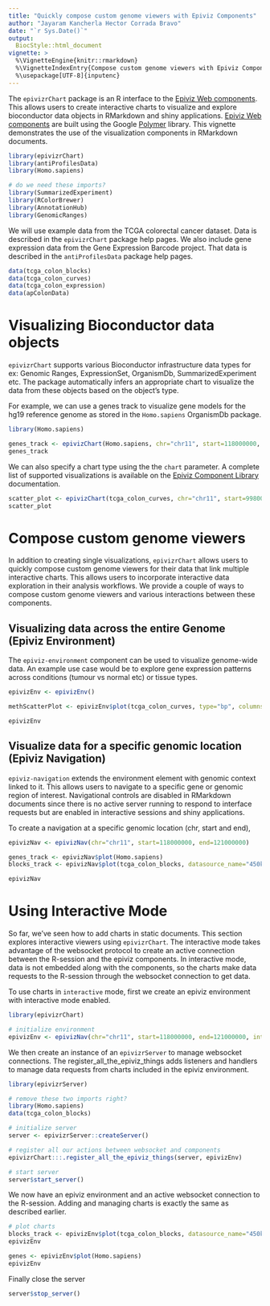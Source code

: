 ```yaml
---
title: "Quickly compose custom genome viewers with Epiviz Components"
author: "Jayaram Kancherla Hector Corrada Bravo"
date: "`r Sys.Date()`"
output:
  BiocStyle::html_document
vignette: >
  %\VignetteEngine{knitr::rmarkdown}
  %\VignetteIndexEntry{Compose custom genome viewers with Epiviz Components}
  %\usepackage[UTF-8]{inputenc}
---
```


The `epivizrChart` package is an R interface to the [Epiviz Web components](https://github.com/epiviz/epiviz-chart). This allows users to create interactive charts to visualize and explore bioconductor data objects in RMarkdown and shiny applications. [Epiviz Web components](https://github.com/epiviz/epiviz-chart) are built using the Google [Polymer](https://www.polymer-project.org/) library. This vignette demonstrates the use of the visualization components in RMarkdown documents.

```r
library(epivizrChart)
library(antiProfilesData)
library(Homo.sapiens)
```

```r
# do we need these imports?
library(SummarizedExperiment)
library(RColorBrewer)
library(AnnotationHub)
library(GenomicRanges)
```

We will use example data from the TCGA colorectal cancer dataset. Data is described in the 
`epivizrChart` package help pages. We also include gene expression data from the Gene Expression Barcode project.
That data is described in the `antiProfilesData` package help pages.

```r
data(tcga_colon_blocks)
data(tcga_colon_curves)
data(tcga_colon_expression)
data(apColonData)
```

# Visualizing Bioconductor data objects

`epivizrChart` supports various Bioconductor infrastructure data types for ex: Genomic Ranges, ExpressionSet, OrganismDb, SummarizedExperiment etc. The package automatically infers an appropriate chart to visualize the data from these objects based on the object's type. 

For example, we can use a genes track to visualize gene models for the hg19 reference genome as stored in the `Homo.sapiens` OrganismDb package. 

```r
library(Homo.sapiens)

genes_track <- epivizChart(Homo.sapiens, chr="chr11", start=118000000, end=121000000)
genes_track
```

We can also specify a chart type using the the `chart` parameter. A complete list of supported visualizations is available on the [Epiviz Component Library](https://epiviz.github.io/components/) documentation.

```r
scatter_plot <- epivizChart(tcga_colon_curves, chr="chr11", start=99800000, end=103383180, type="bp", columns=c("cancerMean","normalMean"), chart="ScatterPlot")
scatter_plot
```

# Compose custom genome viewers

In addition to creating single visualizations, `epivizrChart` allows users to quickly compose custom genome viewers for their data that link multiple interactive charts. This allows users to incorporate interactive data exploration in their analysis workflows. We provide a couple of ways to compose custom genome viewers and various interactions between these components. 

## Visualizing data across the entire Genome (Epiviz Environment)

The `epiviz-environment` component can be used to visualize genome-wide data. An example use case would be to explore gene expression patterns across conditions (tumour vs normal etc) or tissue types. 

```r
epivizEnv <- epivizEnv()

methScatterPlot <- epivizEnv$plot(tcga_colon_curves, type="bp", columns=c("cancerMean","normalMean"), chart="ScatterPlot")

epivizEnv
```

## Visualize data for a specific genomic location (Epiviz Navigation)

`epiviz-navigation` extends the environment element with genomic context linked to it. This allows users to navigate to a specific gene or genomic region of interest. Navigational controls are disabled in RMarkdown documents since there is no active server running to respond to interface requests but are enabled in interactive sessions and shiny applications.

To create a navigation at a specific genomic location (chr, start and end), 

```r
epivizNav <- epivizNav(chr="chr11", start=118000000, end=121000000)

genes_track <- epivizNav$plot(Homo.sapiens)
blocks_track <- epivizNav$plot(tcga_colon_blocks, datasource_name="450kMeth")

epivizNav
```

# Using Interactive Mode

So far, we've seen how to add charts in static documents. This section explores interactive viewers using `epivizrChart`. 
The interactive mode takes advantage of the websocket protocol to create an active connection between the R-session and the epiviz components. 
In interactive mode, data is not embedded along with the components, so the charts make data requests to the R-session through the websocket connection to get data. 

To use charts in `interactive` mode, first we create an epiviz environment with interactive mode enabled. 

```r

library(epivizrChart)

# initialize environment
epivizEnv <- epivizNav(chr="chr11", start=118000000, end=121000000, interactive=TRUE)

```

We then create an instance of an `epivizrServer` to manage websocket connections. The register_all_the_epiviz_things adds listeners and handlers to manage data requests from charts included in the epiviz environment.

```r
library(epivizrServer)

# remove these two imports right?
library(Homo.sapiens)
data(tcga_colon_blocks)

# initialize server
server <- epivizrServer::createServer()

# register all our actions between websocket and components
epivizrChart:::.register_all_the_epiviz_things(server, epivizEnv)

# start server
server$start_server()
```

We now have an epiviz environment and an active websocket connection to the R-session. Adding and managing charts is exactly the same as described earlier.

```r
# plot charts
blocks_track <- epivizEnv$plot(tcga_colon_blocks, datasource_name="450kMeth")
epivizEnv

genes <- epivizEnv$plot(Homo.sapiens)
epivizEnv
```

Finally close the server

```r
server$stop_server()
```
